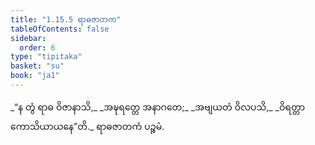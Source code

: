 ```yaml
---
title: "1.15.5 ရာဓဇာတက"
tableOfContents: false
sidebar:
  order: 6
type: "tipitaka"
basket: "su"
book: "ja1"
---
```



<DynamicBreadcrumb />

<Division number="145" book="ja1">

<Paragraph number="321" type="verses" book="ja1">
_“န တွံ ရာဓ ဝိဇာနာသိ,_  
_အဍ္ဎရတ္တေ အနာဂတေ;_  
_အဗျယတံ ဝိလပသိ,_  
_ဝိရတ္တာ ကောသိယာယနေ”တိ._  


</Paragraph>
</Division>

<Paragraph number="322" type="center" book="ja1">
ရာဓဇာတကံ ပဉ္စမံ.
</Paragraph>